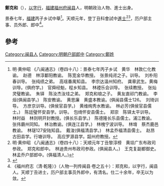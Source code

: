 '''鄭克和'''（{{bd|？||？}}），[[以字行|以字行]]，[[福建|福建]][[福州府|福州府]][[闽县|闽县]]人，明朝政治人物、進士出身。

景泰七年，[[福建|福建]]丙子乡试中舉<ref>明·黄仲昭 《八闽通志》（卷四十八）：景泰七年丙子乡试　黄华　林敦仁化教谕。　赵德　林淳鄱阳教谕。　陈宽金华教授。　张景纯谔之子。训导。　刘朴阳春训导。　张纯绩之弟。　高瑶番禺知县。　李宗达温州知府。　龚章武生。黄梅训导。(俱府学。)　官舜经魁，程乡知县。　林禋乐会训导。　张续教授。　张灿灵璧教谕。　朱铎　陈汝杰汝珪之弟。　郑克和琅之子。　黄友直祁门教谕。　李烜(俱闽县学。)　陈安教谕。　黄思廉　黄盛本教谕。(俱闽县儒士126。　刘琦训导。　方彦京训导。(俱侯官县学。)　黄维绚秀水教谕。　林必芳(俱侯官县儒士。)　陈廷璧怀安县学。训导。　包绮怀安县儒士。　郑崇　陈铎太平训导。　林时益　林则明开封教授。(俱长乐县学。)　陈德隆长乐县儒士。浦江教谕。　张伟霸州同知。　林治教谕。(俱连江县学。)　林槐宁波训导。　林堉　蔡杰鹿邑教谕。　林璲127安陆知县。　戴浚(俱福清县学。)　林孟乔福清县儒士。　赵昂古田县学。行塘训导。　高应罗源县学。韶州府教授。</ref>。天顺元年，登丁丑科會試中[[進士|進士]]<ref>明·黄仲昭 《八闽通志》（卷四十八）：天顺元年丁丑黎淳榜　黄埙广东布政司参政。　郑克和郎中。　林迪贵州布政司参政。(俱闽县人。)　王克复副都御史。　林孟乔户部郎中。(俱福清人。)</ref><ref>{{cite web|title=《福州府志（清·乾隆）》选举四|url=http://www.fzdqw.com/ShowText.asp?ToBook=1411&index=96&|publisher=福州地情网|accessdate=2014-05-04|deadurl=yes|archiveurl=https://web.archive.org/web/20140504191714/http://www.fzdqw.com/ShowText.asp?ToBook=1411&index=96&|archivedate=2014-05-04}}</ref>，历户部主事、员外郎、郎中<ref>《福州府志（清·乾隆）》（人物一列传闽县·卷之五十）：郑克和，以字行，闽县人。天顺丁丑进士，历户部主事员外郎中，有清名。仕二十余年，卒无以为敛。</ref>。

==參考==
{{reflist}}
{{明朝人物小作品}}
{{天順元年丁丑科殿試金榜}}
[[Category:闽县人|Category:闽县人]]
[[Category:明朝户部郎中|Category:明朝户部郎中]]
[[Category:鄭姓|Category:鄭姓]]
